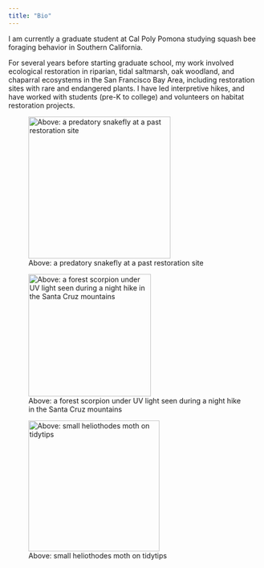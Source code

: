 ```yaml
---
title: "Bio"
---
```


I am currently a graduate student at Cal Poly Pomona studying squash bee foraging behavior in Southern California.

For several years before starting graduate school, my work involved ecological restoration in riparian, tidal saltmarsh, oak woodland, and chaparral ecosystems in the San Francisco Bay Area, including restoration sites with rare and endangered plants. I have led interpretive hikes, and have worked with students (pre-K to college) and volunteers on habitat restoration projects.

![Above: a predatory snakefly at a past restoration site](snakefly.JPG){width="283"}

![Above: a forest scorpion under UV light seen during a night hike in the Santa Cruz mountains](scorpion%20UV.JPG){fig-alt="scorpion under UV light at night hike" width="244"}

![Above: small heliothodes moth on tidytips](tidytips%20and%20moth.JPG){width="261"}
